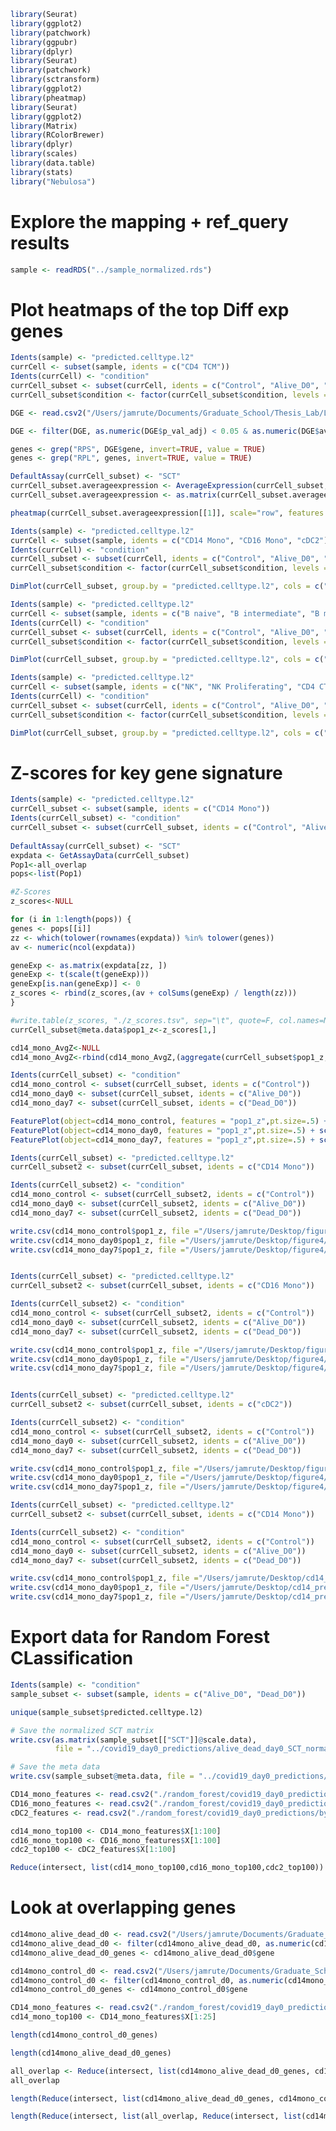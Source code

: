 ```r
library(Seurat)
library(ggplot2)
library(patchwork)
library(ggpubr)
library(dplyr)
library(Seurat)
library(patchwork)
library(sctransform)
library(ggplot2)
library(pheatmap)
library(Seurat)
library(ggplot2)
library(Matrix)
library(RColorBrewer)
library(dplyr)
library(scales)
library(data.table)
library(stats)
library("Nebulosa")
```

# Explore the mapping + ref_query results
```r
sample <- readRDS("../sample_normalized.rds")
```

# Plot heatmaps of the top Diff exp genes
```r
Idents(sample) <- "predicted.celltype.l2"
currCell <- subset(sample, idents = c("CD4 TCM"))
Idents(currCell) <- "condition"
currCell_subset <- subset(currCell, idents = c("Control", "Alive_D0", "Dead_D0"))
currCell_subset$condition <- factor(currCell_subset$condition, levels = c("Control", "Alive_D0", "Dead_D0"), ordered = TRUE)

DGE <- read.csv2("/Users/jamrute/Documents/Graduate_School/Thesis_Lab/Lavine_Projects/Primary/COVID19_PBMC/azimuth/ref_query/single_cell_DGE/AliveD0_DeadD0/DE_CD4 TCM.csv", header=TRUE, sep=',', row.names = 1)

DGE <- filter(DGE, as.numeric(DGE$p_val_adj) < 0.05 & as.numeric(DGE$avg_log2FC) > 0.5)

genes <- grep("RPS", DGE$gene, invert=TRUE, value = TRUE)
genes <- grep("RPL", genes, invert=TRUE, value = TRUE)

DefaultAssay(currCell_subset) <- "SCT"
currCell_subset.averageexpression <- AverageExpression(currCell_subset, features = genes, group.by = "condition", assays = "SCT")
currCell_subset.averageexpression <- as.matrix(currCell_subset.averageexpression)

pheatmap(currCell_subset.averageexpression[[1]], scale="row", features = genes,col=colorspace::diverge_hsv(240), cexCol=0.5, cellwidth=8, cluster_rows=TRUE, fontsize_row=6, fontsize_col=6, cluster_cols = FALSE, legend = FALSE, cellheight = 8)
```

```r
Idents(sample) <- "predicted.celltype.l2"
currCell <- subset(sample, idents = c("CD14 Mono", "CD16 Mono", "cDC2"))
Idents(currCell) <- "condition"
currCell_subset <- subset(currCell, idents = c("Control", "Alive_D0", "Dead_D0"))
currCell_subset$condition <- factor(currCell_subset$condition, levels = c("Control", "Alive_D0", "Dead_D0"), ordered = TRUE)
```

```r
DimPlot(currCell_subset, group.by = "predicted.celltype.l2", cols = c("#08519c", "#762a83", "#33a02c")) + xlim(5, 15) + ylim(-7, 7)
```

```r
Idents(sample) <- "predicted.celltype.l2"
currCell <- subset(sample, idents = c("B naive", "B intermediate", "B memory"))
Idents(currCell) <- "condition"
currCell_subset <- subset(currCell, idents = c("Control", "Alive_D0", "Dead_D0"))
currCell_subset$condition <- factor(currCell_subset$condition, levels = c("Control", "Alive_D0", "Dead_D0"), ordered = TRUE)
```

```r
DimPlot(currCell_subset, group.by = "predicted.celltype.l2", cols = c("#08519c", "#9ecae1", "#4292c6")) + xlim(-5, 2) + ylim(11, 15)
```

```r
Idents(sample) <- "predicted.celltype.l2"
currCell <- subset(sample, idents = c("NK", "NK Proliferating", "CD4 CTL"))
Idents(currCell) <- "condition"
currCell_subset <- subset(currCell, idents = c("Control", "Alive_D0", "Dead_D0"))
currCell_subset$condition <- factor(currCell_subset$condition, levels = c("Control", "Alive_D0", "Dead_D0"), ordered = TRUE)
```

```r
DimPlot(currCell_subset, group.by = "predicted.celltype.l2", cols = c("#20b2aa", "#33a02c", "#b2df8a")) + xlim(-5, 5) + ylim(-4,8)
```

# Z-scores for key gene signature
```r
Idents(sample) <- "predicted.celltype.l2"
currCell_subset <- subset(sample, idents = c("CD14 Mono"))
Idents(currCell_subset) <- "condition"
currCell_subset <- subset(currCell_subset, idents = c("Control", "Alive_D0", "Dead_D0"))
  
DefaultAssay(currCell_subset) <- "SCT"
expdata <- GetAssayData(currCell_subset)
Pop1<-all_overlap
pops<-list(Pop1)

#Z-Scores
z_scores<-NULL

for (i in 1:length(pops)) {
genes <- pops[[i]]
zz <- which(tolower(rownames(expdata)) %in% tolower(genes))
av <- numeric(ncol(expdata))

geneExp <- as.matrix(expdata[zz, ])
geneExp <- t(scale(t(geneExp)))
geneExp[is.nan(geneExp)] <- 0
z_scores <- rbind(z_scores,(av + colSums(geneExp) / length(zz)))
}

#write.table(z_scores, "./z_scores.tsv", sep="\t", quote=F, col.names=NA)
currCell_subset@meta.data$pop1_z<-z_scores[1,]

cd14_mono_AvgZ<-NULL
cd14_mono_AvgZ<-rbind(cd14_mono_AvgZ,(aggregate(currCell_subset$pop1_z, by=list(cluster=currCell_subset@active.ident), mean)[,2]))

Idents(currCell_subset) <- "condition"
cd14_mono_control <- subset(currCell_subset, idents = c("Control"))
cd14_mono_day0 <- subset(currCell_subset, idents = c("Alive_D0"))
cd14_mono_day7 <- subset(currCell_subset, idents = c("Dead_D0"))
```

```r
FeaturePlot(object=cd14_mono_control, features = "pop1_z",pt.size=.5) + scale_color_gradientn(colors=c("blue","turquoise2","yellow","red","red4"), oob=scales::squish, limits=c(0,1)) + xlim(5, 15) + ylim(-7, 7)
FeaturePlot(object=cd14_mono_day0, features = "pop1_z",pt.size=.5) + scale_color_gradientn(colors=c("blue","turquoise2","yellow","red","red4"), oob=scales::squish, limits=c(0,1)) + xlim(5, 15) + ylim(-7, 7)
FeaturePlot(object=cd14_mono_day7, features = "pop1_z",pt.size=.5) + scale_color_gradientn(colors=c("blue","turquoise2","yellow","red","red4"), oob=scales::squish, limits=c(0,1)) + xlim(5, 15) + ylim(-7, 7)
```

```r
Idents(currCell_subset) <- "predicted.celltype.l2"
currCell_subset2 <- subset(currCell_subset, idents = c("CD14 Mono"))

Idents(currCell_subset2) <- "condition"
cd14_mono_control <- subset(currCell_subset2, idents = c("Control"))
cd14_mono_day0 <- subset(currCell_subset2, idents = c("Alive_D0"))
cd14_mono_day7 <- subset(currCell_subset2, idents = c("Dead_D0"))

write.csv(cd14_mono_control$pop1_z, file ="/Users/jamrute/Desktop/figure4/v1/innate_immunity/protein_synthesis/ps_CD14 Mono_control.csv", quote = FALSE)
write.csv(cd14_mono_day0$pop1_z, file ="/Users/jamrute/Desktop/figure4/v1/innate_immunity/protein_synthesis/ps_CD14 Mono_aliveD0.csv", quote = FALSE)
write.csv(cd14_mono_day7$pop1_z, file ="/Users/jamrute/Desktop/figure4/v1/innate_immunity/protein_synthesis/ps_CD14 Mono_deadD0.csv", quote = FALSE)


Idents(currCell_subset) <- "predicted.celltype.l2"
currCell_subset2 <- subset(currCell_subset, idents = c("CD16 Mono"))

Idents(currCell_subset2) <- "condition"
cd14_mono_control <- subset(currCell_subset2, idents = c("Control"))
cd14_mono_day0 <- subset(currCell_subset2, idents = c("Alive_D0"))
cd14_mono_day7 <- subset(currCell_subset2, idents = c("Dead_D0"))

write.csv(cd14_mono_control$pop1_z, file ="/Users/jamrute/Desktop/figure4/v1/innate_immunity/protein_synthesis/ps_CD16 Mono_control.csv", quote = FALSE)
write.csv(cd14_mono_day0$pop1_z, file ="/Users/jamrute/Desktop/figure4/v1/innate_immunity/protein_synthesis/ps_CD16 Mono_aliveD0.csv", quote = FALSE)
write.csv(cd14_mono_day7$pop1_z, file ="/Users/jamrute/Desktop/figure4/v1/innate_immunity/protein_synthesis/ps_CD16 Mono_deadD0.csv", quote = FALSE)


Idents(currCell_subset) <- "predicted.celltype.l2"
currCell_subset2 <- subset(currCell_subset, idents = c("cDC2"))

Idents(currCell_subset2) <- "condition"
cd14_mono_control <- subset(currCell_subset2, idents = c("Control"))
cd14_mono_day0 <- subset(currCell_subset2, idents = c("Alive_D0"))
cd14_mono_day7 <- subset(currCell_subset2, idents = c("Dead_D0"))

write.csv(cd14_mono_control$pop1_z, file ="/Users/jamrute/Desktop/figure4/v1/innate_immunity/protein_synthesis/ps_cDC2_control.csv", quote = FALSE)
write.csv(cd14_mono_day0$pop1_z, file ="/Users/jamrute/Desktop/figure4/v1/innate_immunity/protein_synthesis/ps_cDC2_aliveD0.csv", quote = FALSE)
write.csv(cd14_mono_day7$pop1_z, file ="/Users/jamrute/Desktop/figure4/v1/innate_immunity/protein_synthesis/ps_cDC2_deadD0.csv", quote = FALSE)

```

```r
Idents(currCell_subset) <- "predicted.celltype.l2"
currCell_subset2 <- subset(currCell_subset, idents = c("CD14 Mono"))

Idents(currCell_subset2) <- "condition"
cd14_mono_control <- subset(currCell_subset2, idents = c("Control"))
cd14_mono_day0 <- subset(currCell_subset2, idents = c("Alive_D0"))
cd14_mono_day7 <- subset(currCell_subset2, idents = c("Dead_D0"))

write.csv(cd14_mono_control$pop1_z, file ="/Users/jamrute/Desktop/cd14_predictive_signature_control.csv", quote = FALSE)
write.csv(cd14_mono_day0$pop1_z, file ="/Users/jamrute/Desktop/cd14_predictive_signature_aliveD0.csv", quote = FALSE)
write.csv(cd14_mono_day7$pop1_z, file ="/Users/jamrute/Desktop/cd14_predictive_signature_deadD0.csv", quote = FALSE)
```

# Export data for Random Forest CLassification
```r
Idents(sample) <- "condition"
sample_subset <- subset(sample, idents = c("Alive_D0", "Dead_D0"))
```

```r
unique(sample_subset$predicted.celltype.l2)
```

```r
# Save the normalized SCT matrix
write.csv(as.matrix(sample_subset[["SCT"]]@scale.data), 
          file = "../covid19_day0_predictions/alive_dead_day0_SCT_normalized.txt", quote = FALSE)

# Save the meta data
write.csv(sample_subset@meta.data, file = "../covid19_day0_predictions/alive_dead_day0_meta.csv", quote = FALSE)
```

```r
CD14_mono_features <- read.csv2("./random_forest/covid19_day0_predictions/by_cell_type/CD14 Mono_feature_imp.csv", header=TRUE, sep=',')
CD16_mono_features <- read.csv2("./random_forest/covid19_day0_predictions/by_cell_type/CD16 Mono_feature_imp.csv", header=TRUE, sep=',')
cDC2_features <- read.csv2("./random_forest/covid19_day0_predictions/by_cell_type/cDC2_feature_imp.csv", header=TRUE, sep=',')
```

```r
cd14_mono_top100 <- CD14_mono_features$X[1:100]
cd16_mono_top100 <- CD16_mono_features$X[1:100]
cdc2_top100 <- cDC2_features$X[1:100]
```

```r
Reduce(intersect, list(cd14_mono_top100,cd16_mono_top100,cdc2_top100))
```


# Look at overlapping genes
```r
cd14mono_alive_dead_d0 <- read.csv2("/Users/jamrute/Documents/Graduate_School/Thesis_Lab/Lavine_Projects/Primary/COVID19_PBMC/azimuth/ref_query/single_cell_DGE/AliveD0_DeadD0/DE_CD14 Mono.csv", header=TRUE, sep=',', row.names = 1)
cd14mono_alive_dead_d0 <- filter(cd14mono_alive_dead_d0, as.numeric(cd14mono_alive_dead_d0$p_val_adj) < 0.05 & as.numeric(cd14mono_alive_dead_d0$avg_log2FC) > 0.5)
cd14mono_alive_dead_d0_genes <- cd14mono_alive_dead_d0$gene

cd14mono_control_d0 <- read.csv2("/Users/jamrute/Documents/Graduate_School/Thesis_Lab/Lavine_Projects/Primary/COVID19_PBMC/azimuth/ref_query/single_cell_DGE/Donor_Day0/DE_CD14 Mono.csv", header=TRUE, sep=',', row.names = 1)
cd14mono_control_d0 <- filter(cd14mono_control_d0, as.numeric(cd14mono_control_d0$p_val_adj) < 0.05 & as.numeric(cd14mono_control_d0$avg_log2FC) > 0.5)
cd14mono_control_d0_genes <- cd14mono_control_d0$gene

CD14_mono_features <- read.csv2("./random_forest/covid19_day0_predictions/by_cell_type/CD14 Mono_feature_imp.csv", header=TRUE, sep=',')
cd14_mono_top100 <- CD14_mono_features$X[1:25]
```

```r
length(cd14mono_control_d0_genes)
```

```r
length(cd14mono_alive_dead_d0_genes)
```


```r
all_overlap <- Reduce(intersect, list(cd14mono_alive_dead_d0_genes, cd14mono_control_d0_genes, cd14_mono_top100))
all_overlap
```

```r
length(Reduce(intersect, list(cd14mono_alive_dead_d0_genes, cd14mono_control_d0_genes)))
```


```r
length(Reduce(intersect, list(all_overlap, Reduce(intersect, list(cd14mono_alive_dead_d0_genes, cd14mono_control_d0_genes)))))
```






















